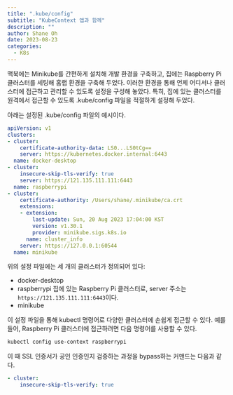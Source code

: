 ```yaml
---
title: ".kube/config"
subtitle: "KubeContext 앱과 함께"
description: ""
author: Shane Oh
date: 2023-08-23
categories:
  - K8s
---
```


맥북에는 Minikube를 간편하게 설치해 개발 환경을 구축하고, 집에는 Raspberry Pi 클러스터를 세팅해 홈랩 환경을 구축해 두었다. 이러한 환경을 통해 언제 어디서나 클러스터에 접근하고 관리할 수 있도록 설정을 구성해 놓았다. 특히, 집에 있는 클러스터를 원격에서 접근할 수 있도록 .kube/config 파일을 적절하게 설정해 두었다.

아래는 설정된 .kube/config 파일의 예시이다.

```.yaml

apiVersion: v1
clusters:
- cluster:
    certificate-authority-data: LS0...LS0tCg==
    server: https://kubernetes.docker.internal:6443
  name: docker-desktop
- cluster:
    insecure-skip-tls-verify: true
    server: https://121.135.111.111:6443
  name: raspberrypi
- cluster:
    certificate-authority: /Users/shane/.minikube/ca.crt
    extensions:
    - extension:
        last-update: Sun, 20 Aug 2023 17:04:00 KST
        version: v1.30.1
        provider: minikube.sigs.k8s.io
      name: cluster_info
    server: https://127.0.0.1:60544
  name: minikube
```
위의 설정 파일에는 세 개의 클러스터가 정의되어 있다:

- docker-desktop
- raspberrypi
집에 있는 Raspberry Pi 클러스터로, server 주소는 `https://121.135.111.111:6443`이다.
- minikube

이 설정 파일을 통해 kubectl 명령어로 다양한 클러스터에 손쉽게 접근할 수 있다. 예를 들어, Raspberry Pi 클러스터에 접근하려면 다음 명령어를 사용할 수 있다.

```.sh
kubectl config use-context raspberrypi
```

이 때 SSL 인증서가 공인 인증인지 검증하는 과정을 bypass하는 커맨드는 다음과 같다.

```.yaml
- cluster:
    insecure-skip-tls-verify: true
```
